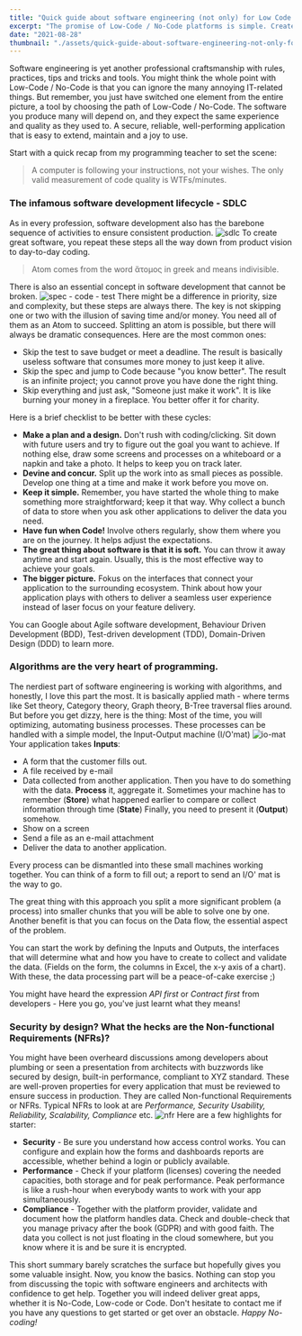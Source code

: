 ```yaml
---
title: "Quick guide about software engineering (not only) for Low Code / No code developers"
excerpt: "The promise of Low-Code / No-Code platforms is simple. Create apps and bypass IT bottlenecks without needing to know what's under the hood. Despite the many layers of abstraction, you are on the journey to be a software developer creating applications to ease daily life in business. You might have received the title No-Code Developer or Citizen developer. Welcome to the world of software engineering."
date: "2021-08-28"
thumbnail: "./assets/quick-guide-about-software-engineering-not-only-for-low-code-no-code-developers/Death_to_stock_photography_Wake_Up_7.jpg"
---
```


Software engineering is yet another professional craftsmanship with rules, practices, tips and tricks and tools.  You might think the whole point with Low-Code / No-Code is that you can ignore the many annoying IT-related things. But remember, you just have switched one element from the entire picture, a tool by choosing the path of Low-Code / No-Code. The software you produce many will depend on, and they expect the same experience and quality as they used to. A secure, reliable, well-performing application that is easy to extend, maintain and a joy to use.

Start with a quick recap from my programming teacher to set the scene:

> A computer is following your instructions, not your wishes. The only valid measurement of code quality is WTFs/minutes.

### The infamous software development lifecycle - SDLC
As in every profession, software development also has the barebone sequence of activities to ensure consistent production. 
![sdlc](./assets/quick-guide-about-software-engineering-not-only-for-low-code-no-code-developers/sdlc.png)
To create great software, you repeat these steps all the way down from product vision to day-to-day coding.

> Atom comes from the word ἄτομος in greek and means indivisible. 

There is also an essential concept in software development that cannot be broken. 
![spec - code - test](./assets/quick-guide-about-software-engineering-not-only-for-low-code-no-code-developers/design-code-test.png)
There might be a difference in priority, size and complexity, but these steps are always there.  The key is not skipping one or two with the illusion of saving time and/or money. You need all of them as an Atom to succeed. Splitting an atom is possible, but there will always be dramatic consequences. Here are the most common ones:
- Skip the test to save budget or meet a deadline. The result is basically useless software that consumes more money to just keep it alive.
- Skip the spec and jump to Code because "you know better". The result is an infinite project; you cannot prove you have done the right thing.
- Skip everything and just ask, "Someone just make it work".  It is like burning your money in a fireplace. You better offer it for charity.

Here is a brief checklist to be better with these cycles:
- __Make a plan and a design.__ Don't rush with coding/clicking. Sit down with future users and try to figure out the goal you want to achieve. If nothing else, draw some screens and processes on a whiteboard or a napkin and take a photo.  It helps to keep you on track later. 
- __Devine and concur.__ Split up the work into as small pieces as possible. Develop one thing at a time and make it work before you move on.
- __Keep it simple.__ Remember, you have started the whole thing to make something more straightforward; keep it that way. Why collect a bunch of data to store when you ask other applications to deliver the data you need.
- __Have fun when Code!__  Involve others regularly, show them where you are on the journey. It helps adjust the expectations. 
- __The great thing about software is that it is soft.__ You can throw it away anytime and start again. Usually, this is the most effective way to achieve your goals.
- __The bigger picture.__ Fokus on the interfaces that connect your application to the surrounding ecosystem. Think about how your application plays with others to deliver a seamless user experience instead of laser focus on your feature delivery.

You can Google about Agile software development, Behaviour Driven Development (BDD), Test-driven development (TDD), Domain-Driven Design (DDD) to learn more.

### Algorithms are the very heart of programming.
The nerdiest part of software engineering is working with algorithms, and honestly, I love this part the most. It is basically applied math - where terms like Set theory, Category theory, Graph theory, B-Tree traversal flies around. But before you get dizzy, here is the thing: Most of the time, you will optimizing, automating business processes. These processes can be handled with a simple model, the Input-Output machine (I/O'mat) 
![io-mat](./assets/quick-guide-about-software-engineering-not-only-for-low-code-no-code-developers/io-mat.png)
Your application takes __Inputs__:
- A form that the customer fills out.
- A file received by e-mail
- Data collected from another application. 
Then you have to do something with the data. __Process__ it, aggregate it. Sometimes your machine has to remember (__Store__) what happened earlier to compare or collect information through time (__State__)
Finally, you need to present it (__Output__) somehow.
- Show on a screen
- Send a file as an e-mail attachment 
- Deliver the data to another application. 

Every process can be dismantled into these small machines working together. You can think of a form to fill out; a report to send an I/O' mat is the way to go.

The great thing with this approach you split a more significant problem (a process) into smaller chunks that you will be able to solve one by one. 
Another benefit is that you can focus on the Data flow, the essential aspect of the problem. 

You can start the work by defining the Inputs and Outputs, the interfaces that will determine what and how you have to create to collect and validate the data. (Fields on the form, the columns in Excel, the x-y axis of a chart). With these, the data processing part will be a peace-of-cake exercise ;)

You might have heard the expression *API first* or *Contract first* from developers  - Here you go, you've just learnt what they means! 

### Security by design? What the hecks are the Non-functional Requirements (NFRs)?
You might have been overheard discussions among developers about plumbing or seen a presentation from architects with buzzwords like secured by design, built-in performance, compliant to XYZ standard.
These are well-proven properties for every application that must be reviewed to ensure success in production. They are called  Non-functional Requirements or NFRs. Typical NFRs to look at are *Performance, Security Usability, Reliability, Scalability, Compliance* etc.
![nfr](./assets/quick-guide-about-software-engineering-not-only-for-low-code-no-code-developers/nfr.png)
Here are a few highlights for starter:
- __Security__ - Be sure you understand how access control works. You can configure and explain how the forms and dashboards reports are accessible, whether behind a login or publicly available. 
- __Performance__ - Check if your platform (licenses) covering the needed capacities, both storage and for peak performance. Peak performance is like a rush-hour when everybody wants to work with your app simultaneously.
- __Compliance__ - Together with the platform provider, validate and document how the platform handles data. Check and double-check that you manage privacy after the book (GDPR) and with good faith. The data you collect is not just floating in the cloud somewhere, but you know where it is and be sure it is encrypted.

This short summary barely scratches the surface but hopefully gives you some valuable insight. Now, you know the basics. Nothing can stop you from discussing the topic with software engineers and architects with confidence to get help. Together you will indeed deliver great apps, whether it is No-Code, Low-code or Code. Don't hesitate to contact me if you have any questions to get started or get over an obstacle. *Happy No-coding!*
